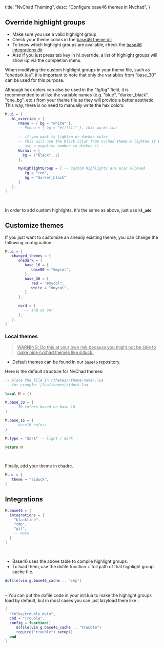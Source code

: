   title: "NvChad Theming",
  desc: "Configure base46 themes in Nvchad",
}

## Override highlight groups

- Make sure you use a valid highlight group.
- Check your theme colors in the [base46 theme dir](https://github.com/NvChad/base46/tree/v2.0/lua/base46/themes)
- To know which highlight groups are available, check the [base46 integrations dir](https://github.com/NvChad/base46/tree/v2.0/lua/base46/integrations)
- Also if you just press tab key in hl_override, a list of highlight groups will show up via the completion menu.

When modifying the custom highlight groups in your theme file, such as "onedark.lua", it is important to note that only the variables from "base_30" can be used for this purpose. 

Although hex colors can also be used in the "fg/bg" field, it is recommended to utilize the variable names (e.g. "blue", "darker_black", "one_bg", etc.) from your theme file as they will provide a better aesthetic. This way, there is no need to manually write the hex colors.

```lua
M.ui = {
   hl_override = {
      Pmenu = { bg = "white" },
      -- Pmenu = { bg = "#ffffff" }, this works too
        
      -- if you want to lighten or darken color
      -- this will use the black color from nvchad theme & lighten it by 2x
      -- use a negative number to darken it
      Normal = {
        bg = {"black", 2}
      },

      MyHighlightGroup = { -- custom highlights are also allowed
         fg = "red",
         bg = "darker_black"
      }
   },
}
```
<br/>

In order to add custom highlights, it's the same as above, just use **`hl_add`**.

## Customize themes

If you just want to customize an already existing theme, you can change the following configuration:

```lua
M.ui = {
   changed_themes = {
      onedark = {
         base_16 = {
            base00 = "#mycol",
         },
         base_30 = {
            red = "#mycol",
            white = "#mycol",
         },
      },

      nord = {
         -- and so on!
      },
   },
}
```

### Local themes

> <u>WARNING: Do this at your own risk because you might not be able to make nice nvchad themes like siduck.</u>

- Default themes can be found in our [`base46`](https://github.com/NvChad/base46) repository.

Here is the default structure for NvChad themes:

```lua
-- place the file in /themes/<theme-name>.lua
-- for example: /lua/themes/siduck.lua

local M = {}

M.base_30 = {
   -- 30 colors based on base_16
}

M.base_16 = {
   -- base16 colors
}

M.type = "dark" -- light / dark

return M
```

<br/>

Finally, add your theme in chadrc. 

```lua
M.ui = {
   theme = "siduck",
}
```

## Integrations
```lua 
M.base46 = {
  integrations = {
    "blankline",
    "cmp",
    "git",
    -- more
  }
}
```

<br/>

- Base46  uses the above table to compile highlight groups.
- To load them, use the dofile function + full path of that highlight group cache file.

```lua
dofile(vim.g.base46_cache .. "cmp")
```
<br/>
- You can put the dofile code in your init.lua to make the highlight groups load by default, but in most cases you can just lazyload them like :

```lua
{
  "folke/trouble.nvim",
  cmd = "Trouble",
  config = function()
     dofile(vim.g.base46_cache .. "trouble")
     require("trouble").setup()
  end
}
```
